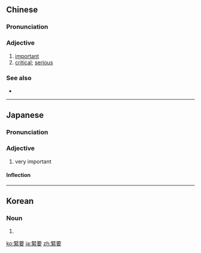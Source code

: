 {{also|紧要}}
==Chinese==
{{zh-forms|s=紧要}}

===Pronunciation===
{{zh-pron
|c=gan2 jiu3
|mn=kín-iàu
|cat=a
}}

===Adjective===
{{zh-adj}} {{tcx|Cantonese|Min Nan|lang=zh}}

# [[important]]
# [[critical]]; [[serious]]

===See also===
* {{zh-l|要緊}}

----

==Japanese==
{{ja-kanjitab|きん|よう|yomi=o}}

===Pronunciation===
{{ja-pron|きんよう|y=o}}

===Adjective===
{{ja-adj|きんよう|infl=na}}

# very important

====Inflection====
{{ja-na|きん-よう}}

----

==Korean==
{{ko-hanjatab}}

===Noun===
{{ko-noun|hj|hangeul=긴요}}

# {{hanja form of|긴요|important; critical; serious}}

[[ko:緊要]]
[[ja:緊要]]
[[zh:緊要]]